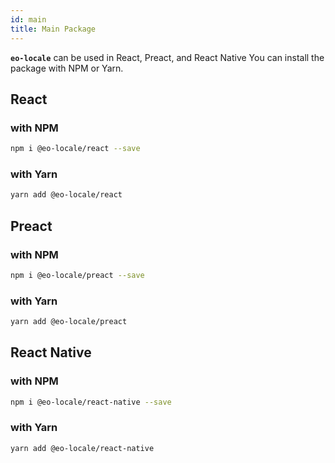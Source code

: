 ```yaml
---
id: main
title: Main Package
---
```


**`eo-locale`** can be used in React, Preact, and React Native
You can install the package with NPM or Yarn.

## React

### with NPM

```sh
npm i @eo-locale/react --save
```

### with Yarn

```sh
yarn add @eo-locale/react
```

## Preact

### with NPM

```sh
npm i @eo-locale/preact --save
```

### with Yarn

```sh
yarn add @eo-locale/preact
```

## React Native

### with NPM

```sh
npm i @eo-locale/react-native --save
```

### with Yarn

```sh
yarn add @eo-locale/react-native
```
